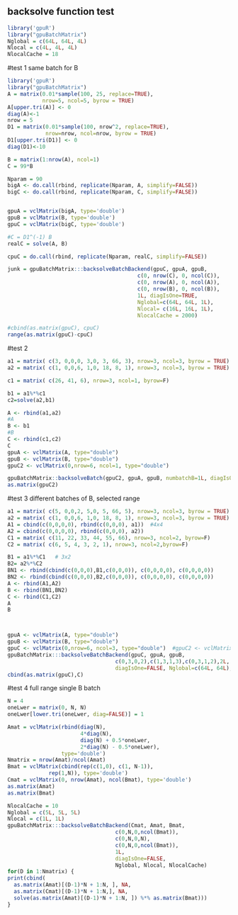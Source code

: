 <!--
%\VignetteEngine{knitr::knitr}
%\VignetteIndexEntry{backsolveBatch}
-->



## backsolve function test
```r
library('gpuR')
library("gpuBatchMatrix")
Nglobal = c(64L, 64L, 4L)
Nlocal = c(4L, 4L, 4L)
NlocalCache = 18
```

#test 1 same batch for B
```r
library('gpuR')
library("gpuBatchMatrix")
A = matrix(0.01*sample(100, 25, replace=TRUE),
           nrow=5, ncol=5, byrow = TRUE) 
A[upper.tri(A)] <- 0
diag(A)<-1
nrow = 5
D1 = matrix(0.01*sample(100, nrow^2, replace=TRUE),
            nrow=nrow, ncol=nrow, byrow = TRUE) 
D1[upper.tri(D1)] <- 0
diag(D1)<-10

B = matrix(1:nrow(A), ncol=1)
C = 99*B

Nparam = 90
bigA <- do.call(rbind, replicate(Nparam, A, simplify=FALSE))
bigC <- do.call(rbind, replicate(Nparam, C, simplify=FALSE))


gpuA = vclMatrix(bigA, type='double')
gpuB = vclMatrix(B, type='double')
gpuC = vclMatrix(bigC, type='double')

#C = D1^(-1) B
realC = solve(A, B)

cpuC = do.call(rbind, replicate(Nparam, realC, simplify=FALSE))

junk = gpuBatchMatrix:::backsolveBatchBackend(gpuC, gpuA, gpuB,
                                         c(0, nrow(C), 0, ncol(C)),
                                         c(0, nrow(A), 0, ncol(A)),
                                         c(0, nrow(B), 0, ncol(B)),
                                         1L, diagIsOne=TRUE, 
                                         Nglobal=c(64L, 64L, 1L), 
                                         Nlocal= c(16L, 16L, 1L), 
                                         NlocalCache = 2000)

#cbind(as.matrix(gpuC), cpuC)
range(as.matrix(gpuC)-cpuC)


```



#test 2
```r
a1 = matrix( c(3, 0,0,0, 3,0, 3, 66, 3), nrow=3, ncol=3, byrow = TRUE) 
a2 = matrix( c(1, 0,0,6, 1,0, 18, 8, 1), nrow=3, ncol=3, byrow = TRUE) 

c1 = matrix( c(26, 41, 6), nrow=3, ncol=1, byrow=F) 

b1 = a1%*%c1
c2=solve(a2,b1)

A <- rbind(a1,a2)
#A
B <- b1
#B
C <- rbind(c1,c2)
C
gpuA <- vclMatrix(A, type="double")
gpuB <- vclMatrix(B, type="double")
gpuC2 <- vclMatrix(0,nrow=6, ncol=1, type="double")

gpuBatchMatrix::backsolveBatch(gpuC2, gpuA, gpuB, numbatchB=1L, diagIsOne=FALSE, Nglobal=c(8L,8L,4L), Nlocal=c(4L, 4L, 4L), NlocalCache=50)
as.matrix(gpuC2)
```

#test 3 different batches of B, selected range
```r
a1 = matrix( c(5, 0,0,2, 5,0, 5, 66, 5), nrow=3, ncol=3, byrow = TRUE) 
a2 = matrix( c(1, 0,0,6, 1,0, 18, 8, 1), nrow=3, ncol=3, byrow = TRUE) 
A1 = cbind(c(0,0,0,0), rbind(c(0,0,0), a1))  #4x4
A2 = cbind(c(0,0,0,0), rbind(c(0,0,0), a2))
C1 = matrix( c(11, 22, 33, 44, 55, 66), nrow=3, ncol=2, byrow=F) 
C2 = matrix( c(6, 5, 4, 3, 2, 1), nrow=3, ncol=2,byrow=F)  

B1 = a1%*%C1   # 3x2
B2= a2%*%C2
BN1 <- rbind(cbind(c(0,0,0),B1,c(0,0,0)), c(0,0,0,0), c(0,0,0,0))
BN2 <- rbind(cbind(c(0,0,0),B2,c(0,0,0)), c(0,0,0,0), c(0,0,0,0))
A <- rbind(A1,A2)
B <- rbind(BN1,BN2)
C <- rbind(C1,C2)
A
B



gpuA <- vclMatrix(A, type="double")
gpuB <- vclMatrix(B, type="double")
gpuC <- vclMatrix(0,nrow=6, ncol=3, type="double")  #gpuC2 <- vclMatrix(0,nrow=6, ncol=2, type="double")
gpuBatchMatrix:::backsolveBatchBackend(gpuC, gpuA, gpuB, 
                                  c(0,3,0,2),c(1,3,1,3),c(0,3,1,2),2L,
                                  diagIsOne=FALSE, Nglobal=c(64L, 64L), Nlocal= c(4L, 4L), NlocalCache=1000)
cbind(as.matrix(gpuC),C)
```




#test 4 full range single B batch
```r
N = 4
oneLwer = matrix(0, N, N)
oneLwer[lower.tri(oneLwer, diag=FALSE)] = 1

Amat = vclMatrix(rbind(diag(N), 
                       4*diag(N), 
                       diag(N) + 0.5*oneLwer,
                       2*diag(N) - 0.5*oneLwer),
                 type='double')
Nmatrix = nrow(Amat)/ncol(Amat)
Bmat = vclMatrix(cbind(rep(c(1,0), c(1, N-1)),
             rep(1,N)), type='double')
Cmat = vclMatrix(0, nrow(Amat), ncol(Bmat), type='double')
as.matrix(Amat)
as.matrix(Bmat)

NlocalCache = 10
Nglobal = c(5L, 5L, 5L)
Nlocal = c(1L, 1L) 
gpuBatchMatrix:::backsolveBatchBackend(Cmat, Amat, Bmat, 
                                  c(0,N,0,ncol(Bmat)),
                                  c(0,N,0,N),
                                  c(0,N,0,ncol(Bmat)),
                                  1L,
                                  diagIsOne=FALSE, 
                                  Nglobal, Nlocal, NlocalCache)
for(D in 1:Nmatrix) {
print(cbind(
  as.matrix(Amat)[(D-1)*N + 1:N, ], NA,
  as.matrix(Cmat)[(D-1)*N + 1:N,], NA,
  solve(as.matrix(Amat)[(D-1)*N + 1:N, ]) %*% as.matrix(Bmat)))
}
```
